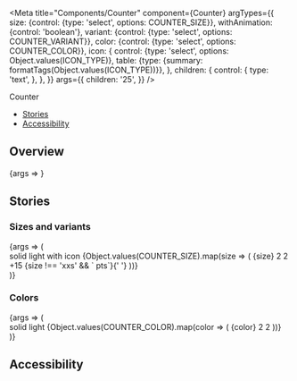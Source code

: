 

<Meta
  title="Components/Counter"
  component={Counter}
  argTypes={{
    size: {control: {type: 'select', options: COUNTER_SIZE}},
    withAnimation: {control: 'boolean'},
    variant: {control: {type: 'select', options: COUNTER_VARIANT}},
    color: {control: {type: 'select', options: COUNTER_COLOR}},
    icon: {
      control: {type: 'select', options: Object.values(ICON_TYPE)},
      table: {type: {summary: formatTags(Object.values(ICON_TYPE))}},
    },
    children: {
      control: {
        type: 'text',
      },
    },
  }}
  args={{
    children: '25',
  }}
/>

<PageHeader>Counter</PageHeader>

- [Stories](#stories)
- [Accessibility](#accessibility)

## Overview

<Canvas>
  <Story name="Default">{args => <Counter {...args} />}</Story>
</Canvas>

<ArgsTable story="Default" />

## Stories

### Sizes and variants

<Canvas>
  <Story name="SizesAndVariants">
    {args => (
      <div>
        <StoryVariantTable>
          <thead>
            <tr>
              <th />
              <th>
                <Headline
                  extraBold
                  transform="uppercase"
                  as="span"
                  color="text-gray-40"
                  size="medium"
                >
                  solid
                </Headline>
              </th>
              <th>
                <Headline
                  extraBold
                  transform="uppercase"
                  as="span"
                  color="text-gray-40"
                  size="medium"
                >
                  light
                </Headline>
              </th>
              <th>
                <Headline
                  extraBold
                  transform="uppercase"
                  as="span"
                  color="text-gray-40"
                  size="medium"
                >
                  with icon
                </Headline>
              </th>
            </tr>
          </thead>
          <tbody>
            {Object.values(COUNTER_SIZE).map(size => (
              <tr key={size}>
                <td>
                  <Headline
                    extraBold
                    transform="uppercase"
                    as="span"
                    color="text-gray-40"
                    size="medium"
                  >
                    {size}
                  </Headline>
                </td>
                <td>
                  <Flex justifyContent="center">
                    <Counter key={size} {...args} size={size} variant="solid">
                      2
                    </Counter>
                  </Flex>
                </td>
                <td>
                  <Flex justifyContent="center">
                    <Counter key={size} {...args} size="xs" variant="light">
                      2
                    </Counter>
                  </Flex>
                </td>
                <td>
                  <Flex justifyContent="center">
                    <Counter
                      key={size}
                      {...args}
                      icon={ICON_TYPE.POINTS}
                      size={size}
                    >
                      +15
                      <Text as="span" color="text-gray-60" inherited>
                        {size !== 'xxs' && ` pts`}{' '}
                      </Text>
                    </Counter>
                  </Flex>
                </td>
              </tr>
            ))}
          </tbody>
        </StoryVariantTable>
      </div>
    )}
  </Story>
</Canvas>

### Colors

<Canvas>
  <Story name="Colors">
    {args => (
      <div>
        <StoryVariantTable>
          <thead>
            <tr>
              <th />
              <th>
                <Headline
                  extraBold
                  transform="uppercase"
                  as="span"
                  color="text-gray-40"
                  size="medium"
                >
                  solid
                </Headline>
              </th>
              <th>
                <Headline
                  extraBold
                  transform="uppercase"
                  as="span"
                  color="text-gray-40"
                  size="medium"
                >
                  light
                </Headline>
              </th>
            </tr>
          </thead>
          <tbody>
            {Object.values(COUNTER_COLOR).map(color => (
              <tr key={color}>
                <td>
                  <Headline
                    extraBold
                    transform="uppercase"
                    as="span"
                    color="text-gray-40"
                    size="medium"
                  >
                    {color}
                  </Headline>
                </td>
                <td>
                  <Flex justifyContent="center">
                    <Counter
                      key={color}
                      {...args}
                      size="xs"
                      variant="solid"
                      color={color}
                    >
                      2
                    </Counter>
                  </Flex>
                </td>
                <td
                  style={{
                    backgroundColor:
                      color === 'achromatic' ? 'black' : 'transparent',
                  }}
                >
                  <Flex justifyContent="center">
                    <Counter
                      key={color}
                      {...args}
                      size="xs"
                      variant="light"
                      color={color}
                    >
                      2
                    </Counter>
                  </Flex>
                </td>
              </tr>
            ))}
          </tbody>
        </StoryVariantTable>
      </div>
    )}
  </Story>
</Canvas>

## Accessibility

<CounterA11y />
